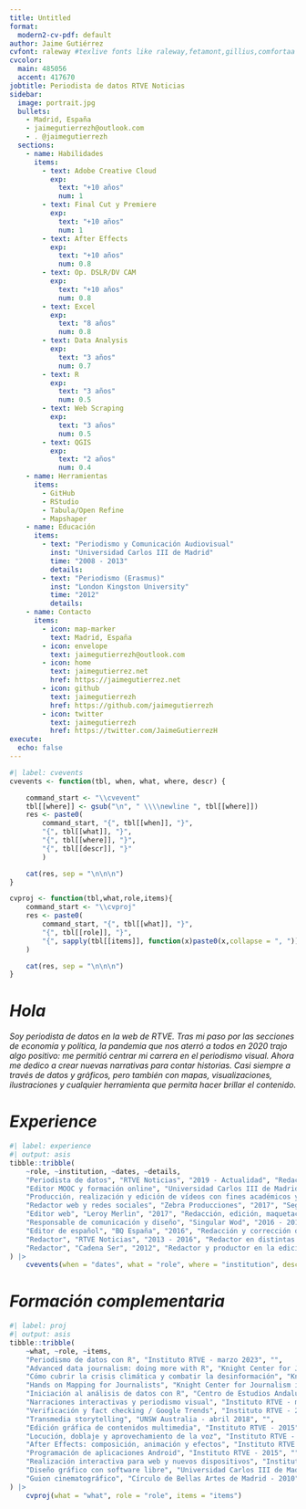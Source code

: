 ```yaml
---
title: Untitled
format:
  modern2-cv-pdf: default
author: Jaime Gutiérrez
cvfont: raleway #texlive fonts like raleway,fetamont,gillius,comfortaa
cvcolor: 
  main: 485056
  accent: 417670
jobtitle: Periodista de datos RTVE Noticias
sidebar:
  image: portrait.jpg
  bullets:
    - Madrid, España
    - jaimegutierrezh@outlook.com
    - . @jaimegutierrezh
  sections: 
    - name: Habilidades
      items:
        - text: Adobe Creative Cloud
          exp: 
            text: "+10 años"
            num: 1
        - text: Final Cut y Premiere
          exp: 
            text: "+10 años"
            num: 1
        - text: After Effects
          exp: 
            text: "+10 años"
            num: 0.8
        - text: Op. DSLR/DV CAM
          exp: 
            text: "+10 años"
            num: 0.8
        - text: Excel
          exp: 
            text: "8 años"
            num: 0.8
        - text: Data Analysis
          exp: 
            text: "3 años"
            num: 0.7
        - text: R
          exp: 
            text: "3 años"
            num: 0.5
        - text: Web Scraping
          exp: 
            text: "3 años"
            num: 0.5
        - text: QGIS
          exp: 
            text: "2 años"
            num: 0.4
    - name: Herramientas
      items:
        - GitHub
        - RStudio
        - Tabula/Open Refine
        - Mapshaper
    - name: Educación
      items:
        - text: "Periodismo y Comunicación Audiovisual"
          inst: "Universidad Carlos III de Madrid"
          time: "2008 - 2013"
          details:
        - text: "Periodismo (Erasmus)"
          inst: "London Kingston University"
          time: "2012"
          details:
    - name: Contacto
      items:
        - icon: map-marker
          text: Madrid, España
        - icon: envelope
          text: jaimegutierrezh@outlook.com
        - icon: home
          text: jaimegutierrez.net
          href: https://jaimegutierrez.net
        - icon: github
          text: jaimegutierrezh
          href: https://github.com/jaimegutierrezh
        - icon: twitter
          text: jaimegutierrezh
          href: https://twitter.com/JaimeGutierrezH  
execute: 
  echo: false
---
```


```r
#| label: cvevents
cvevents <- function(tbl, when, what, where, descr) {

    command_start <- "\\cvevent"
    tbl[[where]] <- gsub("\n", " \\\\newline ", tbl[[where]])
    res <- paste0(
        command_start, "{", tbl[[when]], "}", 
        "{", tbl[[what]], "}",
        "{", tbl[[where]], "}",
        "{", tbl[[descr]], "}"
        )

    cat(res, sep = "\n\n\n")
}

cvproj <- function(tbl,what,role,items){
    command_start <- "\\cvproj"
    res <- paste0(
        command_start, "{", tbl[[what]], "}",
        "{", tbl[[role]], "}",
        "{", sapply(tbl[[items]], function(x)paste0(x,collapse = ", ")), "}"
    )

    cat(res, sep = "\n\n\n")
}
```

# *Hola*

*Soy periodista de datos en la web de RTVE. Tras mi paso por las secciones de economía y política, la pandemia que nos aterró a todos en 2020 trajo algo positivo: me permitió centrar mi carrera en el periodismo visual. Ahora me dedico a crear nuevas narrativas para contar historias. Casi siempre a través de datos y gráficos, pero también con mapas, visualizaciones, ilustraciones y cualquier herramienta que permita hacer brillar el contenido.*

# *Experience*

```r
#| label: experience
#| output: asis
tibble::tribble(
    ~role, ~institution, ~dates, ~details,
    "Periodista de datos", "RTVE Noticias", "2019 - Actualidad", "Redactor especializado en periodismo de datos, visualización y nuevas narrativas en la web de RTVE.",
    "Editor MOOC y formación online", "Universidad Carlos III de Madrid", "2017 - 2019",
    "Producción, realización y edición de vídeos con fines académicos y de innovación docente para máster online, material complementario online y MOOC.",
    "Redactor web y redes sociales", "Zebra Producciones", "2017", "Seguimiento y gestión de la comunidad en redes sociales del programa de RTVE ‘¿Cómo lo ves?’, presentado por Carlos Herrera.",
    "Editor web", "Leroy Merlin", "2017", "Redacción, edición, maquetación de contenidos y gestión de bases de datos para el relanzamiento de la tienda online.",
    "Responsable de comunicación y diseño", "Singular Wod", "2016 - 2017", "Elaboración de notas de prensa, maquetación, organización de eventos, gestión de e-Commerce, diseño textil y de packaging.",
    "Editor de español", "BQ España", "2016", "Redacción y corrección de estilo de materiales de comunicación interna y externa, manuales, guías, garantías, QSG...",
    "Redactor", "RTVE Noticias", "2013 - 2016", "Redactor en distintas secciones de la web de RTVE Noticias: economía, nacional, ciencia y turno de noche.",
    "Redactor", "Cadena Ser", "2012", "Redactor y productor en la edición de verano del programa 'Hoy por hoy Madrid'. Elaboración de reportajes y directos sobre la actualidad de la capital para el programa y los SSII."
) |>
    cvevents(when = "dates", what = "role", where = "institution", descr = "details")
```

# *Formación complementaria*

```r
#| label: proj
#| output: asis
tibble::tribble(
    ~what, ~role, ~items,
    "Periodismo de datos con R", "Instituto RTVE - marzo 2023", "",
    "Advanced data journalism: doing more with R", "Knight Center for Journalism in The Americas - noviembre 2022", "",
    "Cómo cubrir la crisis climática y combatir la desinformación", "Knight Center for Journalism in The Americas - agosto - 2022", "",
    "Hands on Mapping for Journalists", "Knight Center for Journalism in The Americas - julio - 2022", "",
    "Iniciación al análisis de datos con R", "Centro de Estudios Andaluces - abril - 2022", "",
    "Narraciones interactivas y periodismo visual", "Instituto RTVE - marzo - 2022", "",
    "Verificación y fact checking / Google Trends", "Instituto RTVE - 2019", "",
    "Transmedia storytelling", "UNSW Australia - abril 2018", "",
    "Edición gráfica de contenidos multimedia", "Instituto RTVE - 2015", "",
    "Locución, doblaje y aprovechamiento de la voz", "Instituto RTVE - 2015", "",
    "After Effects: composición, animación y efectos", "Instituto RTVE - 2015", "",
    "Programación de aplicaciones Android", "Instituto RTVE - 2015", "",
    "Realización interactiva para web y nuevos dispositivos", "Instituto RTVE - 2014", "",
    "Diseño gráfico con software libre", "Universidad Carlos III de Madrid - 2013", "",
    "Guion cinematográfico", "Círculo de Bellas Artes de Madrid - 2010", ""
) |>
    cvproj(what = "what", role = "role", items = "items")

```
